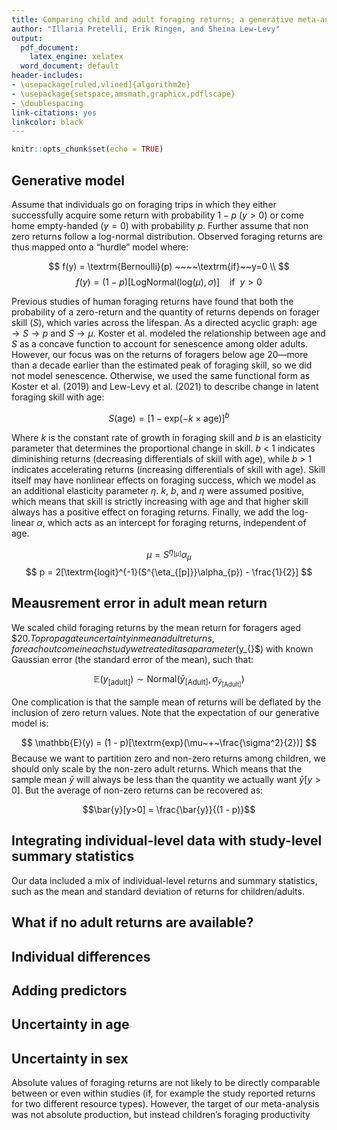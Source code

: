 ```yaml
---
title: Comparing child and adult foraging returns; a generative meta-analytic model
author: "Illaria Pretelli, Erik Ringen, and Sheina Lew-Levy"
output:
  pdf_document:
    latex_engine: xelatex
  word_document: default
header-includes:
- \usepackage[ruled,vlined]{algorithm2e}
- \usepackage{setspace,amsmath,graphicx,pdflscape}
- \doublespacing
link-citations: yes
linkcolor: black
---
```


```r
knitr::opts_chunk$set(echo = TRUE)
```

## Generative model

Assume that individuals go on foraging trips in which they either successfully acquire some return with probability $1-p$ ($y > 0$) or come home empty-handed ($y = 0$) with probability $p$. Further assume that non zero returns follow a log-normal distribution. Observed foraging returns are thus mapped onto a "hurdle" model where:

$$ f(y) = \textrm{Bernoulli}(p)  ~~~~\textrm{if}~~y=0 \\ $$
$$ f(y) = (1-p) [\textrm{LogNormal}(\textrm{log}(\mu),\sigma)] ~~~~\textrm{if}~~y>0  $$

Previous studies of human foraging returns have found that both the probability of a zero-return and the quantity of returns depends on forager skill ($S$), which varies across the lifespan. As a directed acyclic graph: $\textrm{age} \rightarrow S \rightarrow p$ and $S \rightarrow \mu$. Koster et al. modeled the relationship between age and $S$ as a concave function to account for senescence among older adults. However, our focus was on the returns of foragers below age 20---more than a decade earlier than the estimated peak of foraging skill, so we did not model senescence. Otherwise, we used the same functional form as Koster et al. (2019) and Lew-Levy et al. (2021) to describe change in latent foraging skill with age:

$$S(\textrm{age}) = [1 - \textrm{exp}(-k\times \textrm{age})]^{b}$$

Where $k$ is the constant rate of growth in foraging skill and $b$ is an elasticity parameter that determines the proportional change in skill. $b$ < 1 indicates diminishing returns (decreasing differentials of skill with age), while $b$ > 1 indicates accelerating returns (increasing differentials of skill with age). Skill itself may have nonlinear effects on foraging success, which we model as an additional elasticity parameter $\eta$. $k$, $b$, and $\eta$ were assumed positive, which means that skill is strictly increasing with age and that higher skill always has a positive effect on foraging returns. Finally, we add the log-linear $\alpha$, which acts as an intercept for foraging returns, independent of age.

$$ \mu = S^{\eta_{[\mu]}}\alpha_{\mu} $$ 
$$ p = 2[\textrm{logit}^{-1}(S^{\eta_{[p]}}\alpha_{p}) - \frac{1}{2}] $$

## Meausrement error in adult mean return

We scaled child foraging returns by the mean return for foragers aged $\geq$20. To propagate uncertainty in mean adult returns, for each outcome in each study we treated it as a parameter ($y_{\mu[\textrm{Adult}]}$) with known Gaussian error (the standard error of the mean), such that:

$$ \mathbb{E}(y_{\textrm{[adult]}}) \sim \textrm{Normal}(\bar{y}_{[\textrm{Adult}]},\sigma_{\bar{y}_{[\textrm{Adult}]}}) $$

One complication is that the sample mean of returns will be deflated by the inclusion of zero return values. Note that the expectation of our generative model is:

$$ \mathbb{E}(y) = (1 - p)[\textrm{exp}(\mu~+~\frac{\sigma^2}{2})] $$
Because we want to partition zero and non-zero returns among children, we should only scale by the non-zero adult returns. Which means that the sample mean $\bar{y}$ will always be less than the quantity we actually want $\bar{y}[y>0]$. But the average of non-zero returns can be recovered as:

$$\bar{y}[y>0] = \frac{\bar{y}}{(1 - p)}$$



## Integrating individual-level data with study-level summary statistics

Our data included a mix of individual-level returns and summary statistics, such as the mean and standard deviation of returns for children/adults.

## What if no adult returns are available?



## Individual differences


## Adding predictors


## Uncertainty in age 


## Uncertainty in sex


Absolute values of foraging returns are not likely to be directly comparable between or even within studies (if, for example the study reported returns for two different resource types). However, the target of our meta-analysis was not absolute production, but instead children's foraging productivity \it{relative} to adults. Therefore we scaled returns $y$ by the mean adult return in a given study and resource type.








